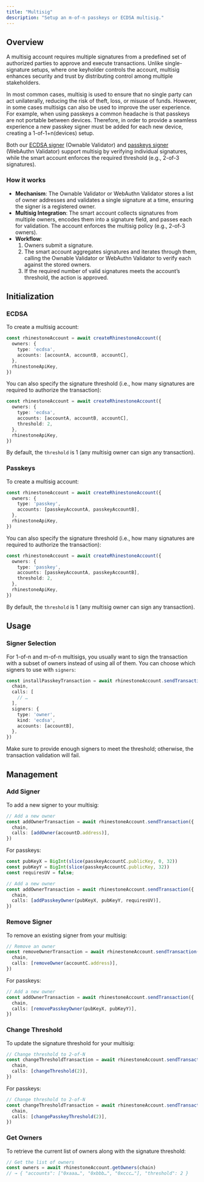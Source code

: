 ```yaml
---
title: "Multisig"
description: "Setup an m-of-n passkeys or ECDSA multisig."
---
```


## Overview

A multisig account requires multiple signatures from a predefined set of authorized parties to approve and execute transactions. Unlike single-signature setups, where one keyholder controls the account, multisig enhances security and trust by distributing control among multiple stakeholders. 

In most common cases, multisig is used to ensure that no single party can act unilaterally, reducing the risk of theft, loss, or misuse of funds. However, in some cases multisigs can also be used to improve the user experience. For example, when using passkeys a common headache is that passkeys are not portable between devices. Therefore, in order to provide a seamless experience a new passkey signer must be added for each new device, creating a 1-of-1+n(devices) setup.

Both our [ECDSA signer](./ecdsa-signer) (Ownable Validator) and [passkeys signer](./passkeys) (WebAuthn Validator) support multisig by verifying individual signatures, while the smart account enforces the required threshold (e.g., 2-of-3 signatures).

### How it works

* **Mechanism**: The Ownable Validator or WebAuthn Validator stores a list of owner addresses and validates a single signature at a time, ensuring the signer is a registered owner.  
* **Multisig Integration**: The smart account collects signatures from multiple owners, encodes them into a signature field, and passes each for validation. The account enforces the multisig policy (e.g., 2-of-3 owners).  
* **Workflow**:  
  1. Owners submit a signature.  
  2. The smart account aggregates signatures and iterates through them, calling the Ownable Validator or WebAuthn Validator to verify each against the stored owners.  
  3. If the required number of valid signatures meets the account’s threshold, the action is approved.

## Initialization

### ECDSA

To create a multisig account:

```ts {4}
const rhinestoneAccount = await createRhinestoneAccount({
  owners: {
    type: 'ecdsa',
    accounts: [accountA, accountB, accountC],
  },
  rhinestoneApiKey,
})
```

You can also specify the signature threshold (i.e., how many signatures are required to authorize the transaction):

```ts {5}
const rhinestoneAccount = await createRhinestoneAccount({
  owners: {
    type: 'ecdsa',
    accounts: [accountA, accountB, accountC],
    threshold: 2,
  },
  rhinestoneApiKey,
})
```

By default, the `threshold` is 1 (any multisig owner can sign any transaction).

### Passkeys

To create a multisig account:

```ts {4}
const rhinestoneAccount = await createRhinestoneAccount({
  owners: {
    type: 'passkey',
    accounts: [passkeyAccountA, passkeyAccountB],
  },
  rhinestoneApiKey,
})
```

You can also specify the signature threshold (i.e., how many signatures are required to authorize the transaction):

```ts {5}
const rhinestoneAccount = await createRhinestoneAccount({
  owners: {
    type: 'passkey',
    accounts: [passkeyAccountA, passkeyAccountB],
    threshold: 2,
  },
  rhinestoneApiKey,
})
```

By default, the `threshold` is 1 (any multisig owner can sign any transaction).

## Usage

### Signer Selection

For 1-of-n and m-of-n multisigs, you usually want to sign the transaction with a subset of owners instead of using all of them. You can choose which signers to use with `signers`:

```ts {7-11}
const installPasskeyTransaction = await rhinestoneAccount.sendTransaction({
  chain,
  calls: [
    // …
  ],
  signers: {
    type: 'owner',
    kind: 'ecdsa',
    accounts: [accountB],
  },
})
```

<Note>Make sure to provide enough signers to meet the threshold; otherwise, the transaction validation will fail.</Note>

## Management

### Add Signer

To add a new signer to your multisig:

```ts
// Add a new owner
const addOwnerTransaction = await rhinestoneAccount.sendTransaction({
  chain,
  calls: [addOwner(accountD.address)],
})
```

For passkeys:

```ts
const pubKeyX = BigInt(slice(passkeyAccountC.publicKey, 0, 32))
const pubKeyY = BigInt(slice(passkeyAccountC.publicKey, 32))
const requiresUV = false;

// Add a new owner
const addOwnerTransaction = await rhinestoneAccount.sendTransaction({
  chain,
  calls: [addPasskeyOwner(pubKeyX, pubKeyY, requiresUV)],
})
```

### Remove Signer

To remove an existing signer from your multisig:

```ts
// Remove an owner
const removeOwnerTransaction = await rhinestoneAccount.sendTransaction({
  chain,
  calls: [removeOwner(accountC.address)],
})
```

For passkeys:

```ts
// Add a new owner
const addOwnerTransaction = await rhinestoneAccount.sendTransaction({
  chain,
  calls: [removePasskeyOwner(pubKeyX, pubKeyY)],
})
```

### Change Threshold

To update the signature threshold for your multisig:

```ts
// Change threshold to 2-of-N
const changeThresholdTransaction = await rhinestoneAccount.sendTransaction({
  chain,
  calls: [changeThreshold(2)],
})
```

For passkeys:

```ts
// Change threshold to 2-of-N
const changeThresholdTransaction = await rhinestoneAccount.sendTransaction({
  chain,
  calls: [changePasskeyThreshold(2)],
})
```

### Get Owners

To retrieve the current list of owners along with the signature threshold:

```ts
// Get the list of owners
const owners = await rhinestoneAccount.getOwners(chain)
// → { "accounts": ["0xaaa…", "0xbbb…", "0xccc…"], "threshold": 2 }
```
